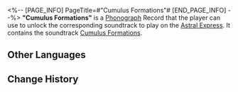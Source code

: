 <%-- [PAGE_INFO]
PageTitle=#"Cumulus Formations"#
[END_PAGE_INFO] --%>
{{Item Infobox
|id          = 210200
|image       = Item Cumulus Formations.png
|type        = Disk
|invCategory = Valuables
|rarity      = 3
|effect      = 
|description = A record that can be played on the Express' phonograph. It might be a chance acquisition or a gift from someone else. All sorts of memories surge up when the music plays &mdash; the smiles, encounters, touches, and the excitement of battle. Maybe that is why people still collect records even as society rapidly advances.<br />The current record contains the track, "Cumulus Formations."
}}
{{Description|''Clear skies, soothed darkness, yet a quick shower followed by sun. Appearing clouds, fading clouds, enigmatic as life itself.''}}
'''"Cumulus Formations"''' is a [[Phonograph]] Record that the player can use to unlock the corresponding soundtrack to play on the [[Astral Express]]. It contains the soundtrack [[Cumulus Formations]].

==Other Languages==
{{Other Languages
|en   = "Cumulus Formations"
|zhs  = 《云阵四合》
|zht  = 〈雲陣四合〉
|ja   = 『雲陣四合』
|ko   = ≪운진사합≫
|es   = Formaciones de cúmulos
|fr   = « Cumulus Formations »
|ru   = Cumulus Formations
|th   = "Cumulus Formations"
|vi   = "Mây Tích Trận Địa"
|de   = „Quellwolken-Formationen“
|id   = "Cumulus Formations"
|pt   = "Cumulus Formations"
}}

==Change History==
{{Change History|1.0}}
